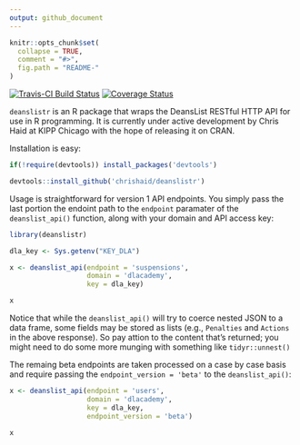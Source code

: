 ```yaml
---
output: github_document
---
```


<!-- README.md is generated from README.Rmd. Please edit that file -->

```r
knitr::opts_chunk$set(
  collapse = TRUE,
  comment = "#>",
  fig.path = "README-"
)
```
[![Travis-CI Build Status](https://travis-ci.org/chrishaid/deanslistr.svg?branch=master)](https://travis-ci.org/chrishaid/deanslistr)
[![Coverage Status](https://img.shields.io/codecov/c/github/chrishaid/deanslistr/master.svg)](https://codecov.io/github/chrishaid/deanslistr?branch=master)


`deanslistr` is an R package that wraps the DeansList RESTful HTTP API for use in R programming. It is currently under active development by Chris Haid at KIPP Chicago with the hope of releasing it on CRAN. 

Installation is easy:
```r
if(!require(devtools)) install_packages('devtools')

devtools::install_github('chrishaid/deanslistr')
```

Usage is straightforward for version 1 API endpoints.  You simply pass the last portion the endoint path to the `endpoint` paramater of the `deanslist_api()` function, along with your domain and API access key:
```r
library(deanslistr)

dla_key <- Sys.getenv("KEY_DLA")

x <- deanslist_api(endpoint = 'suspensions',
                   domain = 'dlacademy',
                   key = dla_key)

x
```

Notice that while the `deanslist_api()` will try to coerce nested JSON to a data frame, some fields may be stored as lists (e.g., `Penalties` and `Actions` in the above response). So pay attion to the content that's returned; you might need to do some more munging with something like `tidyr::unnest()`

The remaing beta endpoints are taken processed on a case by case basis and require passing the `endpoint_version = 'beta'` to the `deanslist_api()`:

```r
x <- deanslist_api(endpoint = 'users',
                   domain = 'dlacademy',
                   key = dla_key,
                   endpoint_version = 'beta')

x
```







